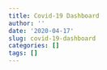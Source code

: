 ```yaml
---
title: Covid-19 Dashboard
author: ''
date: '2020-04-17'
slug: covid-19-dashboard
categories: []
tags: []
---
```


